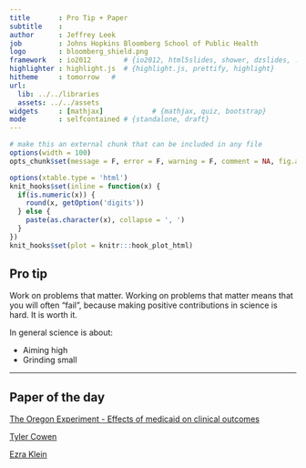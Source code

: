 ```yaml
---
title       : Pro Tip + Paper
subtitle    : 
author      : Jeffrey Leek
job         : Johns Hopkins Bloomberg School of Public Health
logo        : bloomberg_shield.png
framework   : io2012        # {io2012, html5slides, shower, dzslides, ...}
highlighter : highlight.js  # {highlight.js, prettify, highlight}
hitheme     : tomorrow   # 
url:
  lib: ../../libraries
  assets: ../../assets
widgets     : [mathjax]            # {mathjax, quiz, bootstrap}
mode        : selfcontained # {standalone, draft}
---
```



```r
# make this an external chunk that can be included in any file
options(width = 100)
opts_chunk$set(message = F, error = F, warning = F, comment = NA, fig.align = 'center', dpi = 100, tidy = F, cache.path = '.cache/', fig.path = 'fig/',cache=TRUE)

options(xtable.type = 'html')
knit_hooks$set(inline = function(x) {
  if(is.numeric(x)) {
    round(x, getOption('digits'))
  } else {
    paste(as.character(x), collapse = ', ')
  }
})
knit_hooks$set(plot = knitr:::hook_plot_html)
```


## Pro tip

Work on problems that matter. Working on problems that matter means that you will often "fail", because making positive contributions in science is hard. It is worth it. 

In general science is about:

* Aiming high
* Grinding small

---

## Paper of the day

[The Oregon Experiment - Effects of medicaid on clinical outcomes](The Oregon Experiment — Effects of Medicaid on Clinical Outcomes)

[Tyler Cowen](http://marginalrevolution.com/marginalrevolution/2013/05/a-few-remarks-on-the-oregon-medicaid-study.html)

[Ezra Klein](http://www.washingtonpost.com/blogs/wonkblog/wp/2013/05/02/heres-what-the-oregon-medicaid-study-really-said/?wprss=rss_ezra-klein)



